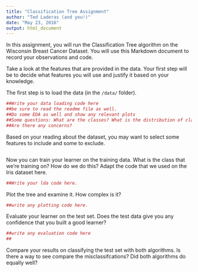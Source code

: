 ```yaml
---
title: "Classification Tree Assignment"
author: "Ted Laderas (and you!)"
date: "May 23, 2016"
output: html_document
---
```


In this assignment, you will run the Classification Tree algorithm on the Wisconsin Breast Cancer Dataset. You will use this Markdown document to record your observations and code.

Take a look at the features that are provided in the data. Your first step will be to decide what features you will use and justify it based on your knowledge.

The first step is to load the data (in the `/data/` folder).

```r
##Write your data loading code here
##be sure to read the readme file as well. 
##Do some EDA as well and show any relevant plots
##Some questions: What are the classes? What is the distribution of classes in the training set and the test set?
##Are there any concerns?
```

Based on your reading about the dataset, you may want to select some features to include and some to exclude. 

```r

```

Now you can train your learner on the training data. What is the class that we're training on? How do we do this? Adapt the code that we used on the Iris dataset here. 

```r
##Write your lda code here.
```

Plot the tree and examine it. How complex is it?

```r
##write any plotting code here.
```

Evaluate your learner on the test set. Does the test data give you any confidence that you built a good learner?

```r
##write any evaluation code here
##
```

Compare your results on classifying the test set with both algorithms. Is there a way to see compare the misclassifcations? Did both algorithms do equally well?